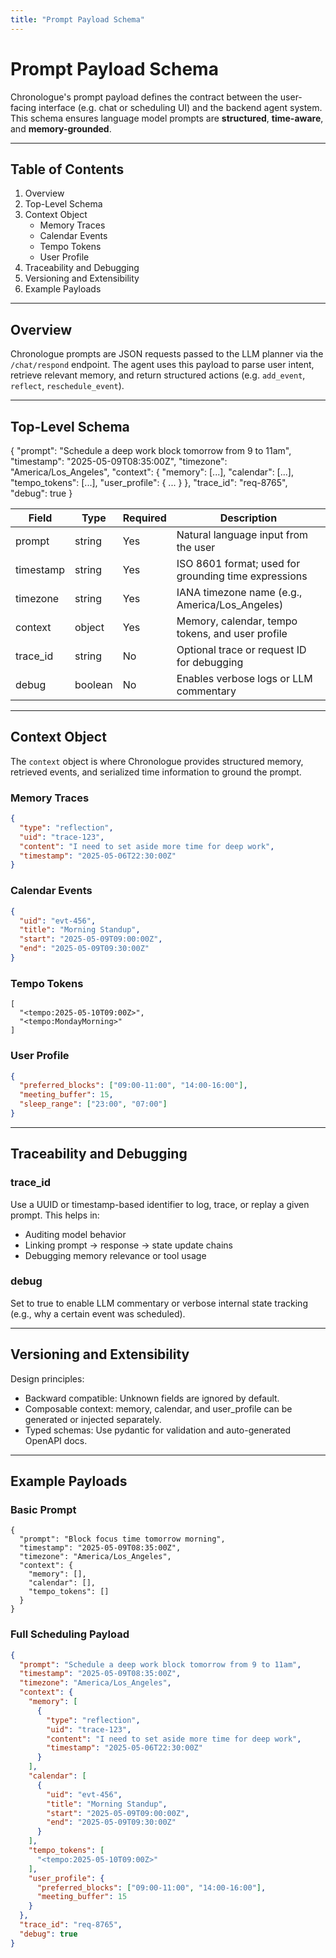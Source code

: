 ```yaml
---
title: "Prompt Payload Schema"
---
```


# Prompt Payload Schema

Chronologue's prompt payload defines the contract between the user-facing interface (e.g. chat or scheduling UI) and the backend agent system. This schema ensures language model prompts are **structured**, **time-aware**, and **memory-grounded**.

---

## Table of Contents

1. Overview  
2. Top-Level Schema  
3. Context Object  
    - Memory Traces  
    - Calendar Events  
    - Tempo Tokens  
    - User Profile  
4. Traceability and Debugging  
5. Versioning and Extensibility  
6. Example Payloads  

---

## Overview

Chronologue prompts are JSON requests passed to the LLM planner via the `/chat/respond` endpoint. The agent uses this payload to parse user intent, retrieve relevant memory, and return structured actions (e.g. `add_event`, `reflect`, `reschedule_event`).

---

## Top-Level Schema

{
  "prompt": "Schedule a deep work block tomorrow from 9 to 11am",
  "timestamp": "2025-05-09T08:35:00Z",
  "timezone": "America/Los_Angeles",
  "context": {
    "memory": [...],
    "calendar": [...],
    "tempo_tokens": [...],
    "user_profile": { ... }
  },
  "trace_id": "req-8765",
  "debug": true
}

| Field        | Type        | Required | Description |
|--------------|-------------|----------|-------------|
| prompt       | string      | Yes      | Natural language input from the user |
| timestamp    | string      | Yes      | ISO 8601 format; used for grounding time expressions |
| timezone     | string      | Yes      | IANA timezone name (e.g., America/Los_Angeles) |
| context      | object      | Yes      | Memory, calendar, tempo tokens, and user profile |
| trace_id     | string      | No       | Optional trace or request ID for debugging |
| debug        | boolean     | No       | Enables verbose logs or LLM commentary |

---

## Context Object

The `context` object is where Chronologue provides structured memory, retrieved events, and serialized time information to ground the prompt.

### Memory Traces

```json
{
  "type": "reflection",
  "uid": "trace-123",
  "content": "I need to set aside more time for deep work",
  "timestamp": "2025-05-06T22:30:00Z"
}
```

### Calendar Events


```json 
{
  "uid": "evt-456",
  "title": "Morning Standup",
  "start": "2025-05-09T09:00:00Z",
  "end": "2025-05-09T09:30:00Z"
}
```

### Tempo Tokens

```
[
  "<tempo:2025-05-10T09:00Z>",
  "<tempo:MondayMorning>"
]
```

### User Profile

```json
{
  "preferred_blocks": ["09:00-11:00", "14:00-16:00"],
  "meeting_buffer": 15,
  "sleep_range": ["23:00", "07:00"]
}
```

---

## Traceability and Debugging

### trace_id  
Use a UUID or timestamp-based identifier to log, trace, or replay a given prompt. This helps in:
- Auditing model behavior  
- Linking prompt → response → state update chains  
- Debugging memory relevance or tool usage  

### debug  
Set to true to enable LLM commentary or verbose internal state tracking (e.g., why a certain event was scheduled).

---

## Versioning and Extensibility

Design principles:
- Backward compatible: Unknown fields are ignored by default.
- Composable context: memory, calendar, and user_profile can be generated or injected separately.
- Typed schemas: Use pydantic for validation and auto-generated OpenAPI docs.

---

## Example Payloads

### Basic Prompt

```
{
  "prompt": "Block focus time tomorrow morning",
  "timestamp": "2025-05-09T08:35:00Z",
  "timezone": "America/Los_Angeles",
  "context": {
    "memory": [],
    "calendar": [],
    "tempo_tokens": []
  }
}
```

### Full Scheduling Payload

```json
{
  "prompt": "Schedule a deep work block tomorrow from 9 to 11am",
  "timestamp": "2025-05-09T08:35:00Z",
  "timezone": "America/Los_Angeles",
  "context": {
    "memory": [
      {
        "type": "reflection",
        "uid": "trace-123",
        "content": "I need to set aside more time for deep work",
        "timestamp": "2025-05-06T22:30:00Z"
      }
    ],
    "calendar": [
      {
        "uid": "evt-456",
        "title": "Morning Standup",
        "start": "2025-05-09T09:00:00Z",
        "end": "2025-05-09T09:30:00Z"
      }
    ],
    "tempo_tokens": [
      "<tempo:2025-05-10T09:00Z>"
    ],
    "user_profile": {
      "preferred_blocks": ["09:00-11:00", "14:00-16:00"],
      "meeting_buffer": 15
    }
  },
  "trace_id": "req-8765",
  "debug": true
}
```
